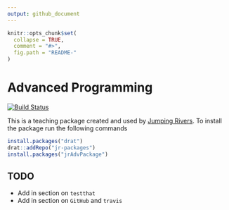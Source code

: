 ```yaml
---
output: github_document
---
```


<!-- README.md is generated from README.Rmd. Please edit that file -->

```r
knitr::opts_chunk$set(
  collapse = TRUE,
  comment = "#>",
  fig.path = "README-"
)
```

# Advanced Programming
[![Build Status](https://api.travis-ci.org/rcourses/jrAdvPackage.png?branch=master)](https://travis-ci.org/rcourses/jrAdvPackage)

This is a teaching package created and used by [Jumping Rivers](www.jumpingrivers.com). To install the package run the 
following commands

```r
install.packages("drat")
drat::addRepo("jr-packages")
install.packages("jrAdvPackage")
```

## TODO

  * Add in section on `testthat`
  * Add in section on `GitHub` and `travis`
